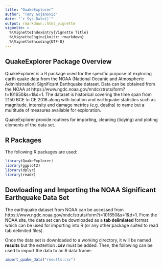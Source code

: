 ```yaml
---
title: "QuakeExplorer"
author: "Tony Gojanovic"
date: "`r Sys.Date()`"
output: rmarkdown::html_vignette
vignette: >
  %\VignetteIndexEntry{Vignette Title}
  %\VignetteEngine{knitr::rmarkdown}
  %\VignetteEncoding{UTF-8}
---
```


## QuakeExplorer Package Overview

QuakeExplorer is a R package used for the specific purpose of exploring earth quake data from the  NOAA (National Oceanic and Atmospheric Administration) Significant Earthquake dataset.  Data can be obtained from the NOAA at https://www.ngdc.noaa.gov/nndc/struts/form?t=101650&s=1&d=1.  The dataset is historical covering the time span from 2150 BCE to CE 2018  along with location and earthquake statistics such as magnitude, intensity and damage metrics (e.g. deaths) to name but a multitude of measures available for exploration.

QuakeExplorer provide routines for importing, cleaning (tidying) and ploting elements of the data set.

## R Packages

The following R packages are used:

```r
library(QuakeExplorer)
library(ggplot2)
library(dplyr)
library(readr)
```

## Dowloading and Importing the NOAA Significant Earthquake Data Set

The earthquake dataset from NOAA can be accessed from https://www.ngdc.noaa.gov/nndc/struts/form?t=101650&s=1&d=1.  From the NOAA site, the data set can be downloaded as a **tab delimiated** format which can be used for importing into R (or any other package suited to read tab delimited files).  

Once the data set is downloaded to a working directory, it will be named **results** but the extention **.csv** must be added.  Then, the following can be used to import the data to an R data frame:

```r
import_quake_data("results.csv")
```

